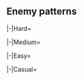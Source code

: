 ==Enemy patterns==
{{Section}}
{{Notice|The following enemy patterns and ship drops are autogenerated.<br>If in doubt, use tooltips to check sample sizes.}}
<tabber>
|-|Hard=
{{Event/Map|
{{Event/MapNode|1|Hard|x=286|y=108}}
{{Event/MapNode|AB|Hard|x=321|y=118}}
{{Event/MapNode|A|Hard|x=145|y=100}}
{{Event/MapNode|B|Hard|x=176|y=143}}
{{Event/MapNode|C|Hard|x=230|y=125}}
{{Event/MapNode|D|Hard|x=329|y=95}}
{{Event/MapNode|E|Hard|x=365|y=173}}
{{Event/MapNode|F|Hard|x=375|y=272}}
{{Event/MapNode|G|Hard|x=395|y=229}}
{{Event/MapNode|H|Hard|x=398|y=155}}
{{Event/MapNode|I|Hard|x=428|y=235}}
{{Event/MapNode|J|Hard|x=439|y=127}}
{{Event/MapNode|K|Hard|x=469|y=203}}
{{Event/MapNode|L|Hard|x=477|y=274}}
{{Event/MapNode|M|Hard|x=491|y=247}}
{{Event/MapNode|N|Hard|x=502|y=86}}
{{Event/MapNode|O|Hard|x=517|y=304}}
{{Event/MapNode|P|Hard|x=532|y=156}}
{{Event/MapNode|Q|Hard|x=547|y=258}}
{{Event/MapNode|R|Hard|x=552|y=130}}
{{Event/MapNode|S|Hard|x=563|y=204}}
{{Event/MapNode|T|Hard|x=571|y=169}}
{{Event/MapNode|U|Hard|x=578|y=302}}
{{Event/MapNode|V|Hard|x=581|y=97}}
{{Event/MapNode|W|Hard|x=613|y=182}}
{{Event/MapNode|X1|Hard|x=290|y=282}}
{{Event/MapNode|X2|Hard|x=312|y=252}}
{{Event/MapNode|X3|Hard|x=358|y=313}}
{{Event/MapNode|X|Hard|x=339|y=215}}
{{Event/MapNode|Y1|Hard|x=450|y=289}}
{{Event/MapNode|Y2|Hard|x=572|y=229}}
{{Event/MapNode|Y|Hard|x=604|y=266}}
{{Event/MapNode|Z1|Hard|x=117|y=160}}
{{Event/MapNode|Z2|Hard|x=117|y=256}}
{{Event/MapNode|Z3|Hard|x=121|y=189}}
{{Event/MapNode|Z4|Hard|x=125|y=218}}
{{Event/MapNode|Z5|Hard|x=144|y=196}}
{{Event/MapNode|Z6|Hard|x=159|y=170}}
{{Event/MapNode|Z7|Hard|x=181|y=169}}
{{Event/MapNode|Z8|Hard|x=227|y=170}}
{{Event/MapNode|Z|Hard|x=81|y=194}}
}}
<div class="scrollable map-nodes" id="map-nodes-hard">
{{Map/Nodes|diff=Hard|name=|ha=true
|AB
|Raid
|{{TooltipSimple|Diamond|0% (5/2463)}}
|Airfield Princess/VI
|Airfield Princess/VI
|Airfield Princess/V
|-
|AB
|Raid
|{{TooltipSimple|Diamond|49% (1219/2463)}}
|Airfield Princess/VI
|Airfield Princess/VI
|Airfield Princess/VI
|-
|AB
|Raid
|{{TooltipSimple|Diamond|50% (1239/2463)}}
|Airfield Princess/VII
|Airfield Princess/VI
|Airfield Princess/VI
}}
{{Map/Nodes|diff=Hard|A|Empty|kind=1}}
{{Map/Nodes|diff=Hard|name=深海任務部隊 ツルブ沖偵察群
|B
|Normal
|{{TooltipSimple|Line Ahead|55% (52797/96258)}}<br>{{TooltipSimple|Echelon|20% (19446/96258)}}<br>{{TooltipSimple|Vanguard|25% (24015/96258)}}
|Light Cruiser Ho-Class/Flagship
|Light Cruiser Tsu-Class/Elite
|Light Cruiser Tsu-Class/Elite
|Destroyer Ha-Class/Late Model
|Destroyer Ha-Class/Late Model
|Destroyer Ha-Class/Late Model
}}
{{Map/Nodes|diff=Hard|C|Empty|kind=0}}
{{Map/Nodes|diff=Hard|D|Empty|kind=0}}
{{Map/Nodes|diff=Hard|E|Select}}
{{Map/Nodes|diff=Hard|name=深海潜水部隊 南方前線哨戒C群
|F
|Normal
|{{TooltipSimple|Echelon|10% (1399/13685)}}<br>{{TooltipSimple|Line Abreast|10% (1318/13685)}}
|Submarine So-Class/Elite
|Submarine So-Class/Elite
|Submarine So-Class/Elite
|-
|F
|Normal
|{{TooltipSimple|Echelon|21% (2821/13685)}}<br>{{TooltipSimple|Line Abreast|20% (2698/13685)}}
|Submarine So-Class/Flagship
|Submarine So-Class/Elite
|Submarine So-Class/Elite
|-
|F
|Normal
|{{TooltipSimple|Echelon|20% (2768/13685)}}<br>{{TooltipSimple|Line Abreast|20% (2681/13685)}}
|Submarine So-Class/Flagship
|Submarine So-Class/Elite
|Submarine So-Class/Elite
|Submarine So-Class/Elite
}}
{{Map/Nodes|diff=Hard|G|Select}}
{{Map/Nodes|diff=Hard|name=深海潜水部隊 南方前線哨戒A群
|H
|Normal
|{{TooltipSimple|Echelon|9% (1953/21082)}}<br>{{TooltipSimple|Line Abreast|10% (2025/21082)}}
|Submarine So-Class/Elite
|Submarine So-Class/Elite
|Submarine So-Class/Elite
|-
|H
|Normal
|{{TooltipSimple|Echelon|20% (4296/21082)}}<br>{{TooltipSimple|Line Abreast|19% (4077/21082)}}
|Submarine So-Class/Flagship
|Submarine So-Class/Elite
|Submarine So-Class/Elite
|-
|H
|Normal
|{{TooltipSimple|Echelon|21% (4330/21082)}}<br>{{TooltipSimple|Line Abreast|21% (4401/21082)}}
|Submarine So-Class/Flagship
|Submarine So-Class/Elite
|Submarine So-Class/Elite
|Submarine So-Class/Elite
}}
{{Map/Nodes|diff=Hard|name=深海潜水部隊 南方前線哨戒B群
|I
|Normal
|{{TooltipSimple|Echelon|8% (3051/37970)}}<br>{{TooltipSimple|Line Abreast|8% (3151/37970)}}
|Submarine So-Class/Elite
|Submarine So-Class/Elite
|Submarine So-Class/Elite
|-
|I
|Normal
|{{TooltipSimple|Echelon|20% (7410/37970)}}<br>{{TooltipSimple|Line Abreast|20% (7691/37970)}}
|Submarine So-Class/Flagship
|Submarine So-Class/Elite
|Submarine So-Class/Elite
|-
|I
|Normal
|{{TooltipSimple|Echelon|22% (8317/37970)}}<br>{{TooltipSimple|Line Abreast|22% (8350/37970)}}
|Submarine So-Class/Flagship
|Submarine So-Class/Elite
|Submarine So-Class/Elite
|Submarine So-Class/Elite
}}
{{Map/Nodes|diff=Hard|name=深海任務部隊 偵察水雷戦隊
|J
|Normal
|{{TooltipSimple|Line Ahead|45% (5128/11293)}}<br>{{TooltipSimple|Double Line|25% (2832/11293)}}<br>{{TooltipSimple|Echelon|30% (3333/11293)}}
|Light Cruiser Ho-Class/Flagship
|Torpedo Cruiser Chi-Class/Flagship
|Torpedo Cruiser Chi-Class/Flagship
|Light Cruiser Tsu-Class/Elite
|Destroyer Ha-Class/Late Model
|Destroyer Ha-Class/Late Model
}}
{{Map/Nodes|diff=Hard|name=深海任務部隊 南方前進哨戒 II群
|K
|Normal
|{{TooltipSimple|Line Ahead|54% (9170/17027)}}<br>{{TooltipSimple|Double Line|21% (3560/17027)}}<br>{{TooltipSimple|Echelon|25% (4297/17027)}}
|Light Cruiser Ho-Class/Flagship
|Destroyer Ha-Class/Late Model
|Destroyer Ha-Class/Late Model
|Destroyer Ro-Class/Late Model
|Destroyer Ro-Class/Late Model
|Destroyer Ro-Class/Late Model
}}
{{Map/Nodes|diff=Hard|name=深海南方部隊 基地航空隊
|L
|Defense
|{{TooltipSimple|Diamond|23% (1265/5423)}}
|Airfield Princess/VI
|Airfield Princess/V
|-
|L
|Defense
|{{TooltipSimple|Diamond|24% (1299/5423)}}
|Airfield Princess/V
|Airfield Princess/V
|Airfield Princess/V
|-
|L
|Defense
|{{TooltipSimple|Diamond|22% (1186/5423)}}
|Airfield Princess/VI
|Airfield Princess/V
|Airfield Princess/V
|-
|L
|Defense
|{{TooltipSimple|Diamond|21% (1153/5423)}}
|Airfield Princess/VI
|Airfield Princess/VI
|Airfield Princess/V
|-
|L
|Defense
|{{TooltipSimple|Diamond|5% (261/5423)}}
|Airfield Princess/VI
|Airfield Princess/VI
|Airfield Princess/VI
|-
|L
|Defense
|{{TooltipSimple|Diamond|5% (259/5423)}}
|Airfield Princess/VII
|Airfield Princess/VI
|Airfield Princess/VI
}}
{{Map/Nodes|diff=Hard|name=深海任務部隊 南方前進哨戒 I群
|M
|Normal
|{{TooltipSimple|Line Ahead|55% (18349/33500)}}<br>{{TooltipSimple|Double Line|21% (6961/33500)}}<br>{{TooltipSimple|Echelon|24% (8190/33500)}}
|Torpedo Cruiser Chi-Class/Flagship
|Torpedo Cruiser Chi-Class/Flagship
|Light Cruiser Tsu-Class/Elite
|Destroyer Ha-Class/Late Model
|Destroyer Ha-Class/Late Model
|Destroyer I-Class
}}
{{Map/Nodes|diff=Hard|N|Empty|kind=1}}
{{Map/Nodes|diff=Hard|name=深海南方部隊 基地航空隊
|O
|Defense
|{{TooltipSimple|Diamond|25% (4114/16376)}}
|Airfield Princess/V
|Airfield Princess/V
|Airfield Princess/V
|-
|O
|Defense
|{{TooltipSimple|Diamond|33% (5465/16376)}}
|Airfield Princess/VI
|Airfield Princess/V
|Airfield Princess/V
|-
|O
|Defense
|{{TooltipSimple|Diamond|30% (4868/16376)}}
|Airfield Princess/VI
|Airfield Princess/VI
|Airfield Princess/V
|-
|O
|Defense
|{{TooltipSimple|Diamond|6% (1059/16376)}}
|Airfield Princess/VI
|Airfield Princess/VI
|Airfield Princess/VI
|-
|O
|Defense
|{{TooltipSimple|Diamond|5% (870/16376)}}
|Airfield Princess/VII
|Airfield Princess/VI
|Airfield Princess/VI
}}
{{Map/Nodes|diff=Hard|name=深海任務部隊 前衛護衛戦隊群
|P
|Normal
|{{TooltipSimple|Line Ahead|50% (4772/9554)}}<br>{{TooltipSimple|Double Line|25% (2416/9554)}}<br>{{TooltipSimple|Echelon|25% (2366/9554)}}
|Light Cruiser Ho-Class/Flagship
|Light Cruiser Tsu-Class/Elite
|Heavy Cruiser Ne-Class/Elite
|Heavy Cruiser Ne-Class/Elite
|Destroyer Ha-Class/Late Model
|Destroyer Ha-Class/Late Model
}}
{{Map/Nodes|diff=Hard|name=深海任務部隊 軽巡戦隊
|Q
|Normal
|{{TooltipSimple|Line Ahead|54% (16203/29748)}}<br>{{TooltipSimple|Echelon|21% (6197/29748)}}<br>{{TooltipSimple|Vanguard|25% (7348/29748)}}
|Light Cruiser He-Class/Flagship
|Light Cruiser Tsu-Class/Elite
|Light Cruiser Ho-Class/Flagship
|Destroyer Ha-Class/Late Model
|Destroyer Ha-Class/Late Model
|Destroyer Ha-Class/Late Model
}}
{{Map/Nodes|diff=Hard|name=深海任務部隊 艦載機群
|R
|Defense
|{{TooltipSimple|Diamond|31% (1142/3714)}}
|Light Carrier Nu-Class/Kai Flagship II
|Light Carrier Nu-Class/Kai Elite II
|Light Cruiser He-Class/Kai Flagship II
|Light Cruiser Tsu-Class/Flagship
|Destroyer Ha-Class/Late Model
|Destroyer Ha-Class/Late Model
|-
|R
|Defense
|{{TooltipSimple|Diamond|35% (1296/3714)}}
|Light Carrier Nu-Class/Kai Flagship II
|Light Carrier Nu-Class/Kai Flagship II
|Light Cruiser He-Class/Kai Flagship II
|Light Cruiser Tsu-Class/Flagship
|Destroyer Ha-Class/Late Model
|Destroyer Ha-Class/Late Model
|-
|R
|Defense
|{{TooltipSimple|Diamond|34% (1276/3714)}}
|Light Carrier Nu-Class/Kai Flagship II
|Light Carrier Nu-Class/Kai Flagship II
|Light Carrier Nu-Class/Elite III
|Light Cruiser Tsu-Class/Flagship
|Destroyer Ha-Class/Late Model Elite
|Destroyer Ha-Class/Late Model Elite
}}
{{Map/Nodes|diff=Hard|name=深海南方部隊 基地航空隊
|S
|Defense
|{{TooltipSimple|Diamond|23% (55/243)}}
|Airfield Princess/V
|Airfield Princess/V
|Airfield Princess/V
|-
|S
|Defense
|{{TooltipSimple|Diamond|42% (102/243)}}
|Airfield Princess/VI
|Airfield Princess/V
|Airfield Princess/V
|-
|S
|Defense
|{{TooltipSimple|Diamond|35% (84/243)}}
|Airfield Princess/VI
|Airfield Princess/VI
|Airfield Princess/V
|-
|S
|Defense
|{{TooltipSimple|Diamond|1% (2/243)}}
|Airfield Princess/VI
|Airfield Princess/VI
|Airfield Princess/VI
}}
{{Map/Nodes|diff=Hard|name=深海任務部隊 艦載機群
|T
|Defense
|{{TooltipSimple|Diamond|29% (1174/4021)}}
|Light Carrier Nu-Class/Kai Flagship II
|Light Carrier Nu-Class/Kai Elite II
|Light Cruiser He-Class/Kai Flagship II
|Light Cruiser Tsu-Class/Flagship
|Destroyer Ha-Class/Late Model
|Destroyer Ha-Class/Late Model
|-
|T
|Defense
|{{TooltipSimple|Diamond|36% (1454/4021)}}
|Light Carrier Nu-Class/Kai Flagship II
|Light Carrier Nu-Class/Kai Flagship II
|Light Cruiser He-Class/Kai Flagship II
|Light Cruiser Tsu-Class/Flagship
|Destroyer Ha-Class/Late Model
|Destroyer Ha-Class/Late Model
|-
|T
|Defense
|{{TooltipSimple|Diamond|35% (1393/4021)}}
|Light Carrier Nu-Class/Kai Flagship II
|Light Carrier Nu-Class/Kai Flagship II
|Light Carrier Nu-Class/Elite III
|Light Cruiser Tsu-Class/Flagship
|Destroyer Ha-Class/Late Model Elite
|Destroyer Ha-Class/Late Model Elite
}}
{{Map/Nodes|diff=Hard|U|Empty|kind=1}}
{{Map/Nodes|diff=Hard|name=深海任務部隊 護衛空母集団 I群
|V
|Normal
|{{TooltipSimple|Diamond|25% (876/3502)}}
|Light Carrier Nu-Class/Kai Flagship II
|Light Carrier Nu-Class/Kai Elite II
|Light Cruiser He-Class/Kai Flagship II
|Light Cruiser Tsu-Class/Flagship
|Destroyer Ha-Class/Late Model
|Destroyer Ha-Class/Late Model
|-
|V
|Normal
|{{TooltipSimple|Diamond|31% (1083/3502)}}
|Light Carrier Nu-Class/Kai Flagship II
|Light Carrier Nu-Class/Kai Flagship II
|Light Cruiser He-Class/Kai Flagship II
|Light Cruiser Tsu-Class/Flagship
|Destroyer Ha-Class/Late Model
|Destroyer Ha-Class/Late Model
|-
|V
|Normal
|{{TooltipSimple|Diamond|44% (1543/3502)}}
|Light Carrier Nu-Class/Kai Flagship II
|Light Carrier Nu-Class/Kai Flagship II
|Light Cruiser He-Class/Kai Flagship II
|Light Cruiser Tsu-Class/Flagship
|Destroyer Ha-Class/Late Model Elite
|Destroyer Ha-Class/Late Model Elite
}}
{{Map/Nodes|diff=Hard|name=深海任務部隊 護衛空母集団 II群
|W
|Normal
|{{TooltipSimple|Diamond|24% (780/3297)}}
|Light Carrier Nu-Class/Kai Flagship II
|Light Carrier Nu-Class/Kai Elite II
|Light Cruiser He-Class/Kai Flagship II
|Destroyer Ha-Class/Late Model
|Destroyer Ha-Class/Late Model
|Transport Ship Wa-Class/Flagship
|-
|W
|Normal
|{{TooltipSimple|Diamond|31% (1018/3297)}}
|Light Carrier Nu-Class/Kai Flagship II
|Light Carrier Nu-Class/Kai Flagship II
|Light Cruiser He-Class/Kai Flagship II
|Destroyer Ha-Class/Late Model
|Destroyer Ha-Class/Late Model
|Transport Ship Wa-Class/Flagship
|-
|W
|Normal
|{{TooltipSimple|Diamond|45% (1499/3297)}}
|Light Carrier Nu-Class/Kai Flagship II
|Light Carrier Nu-Class/Kai Flagship II
|Light Cruiser He-Class/Kai Flagship II
|Destroyer Ha-Class/Late Model Elite
|Destroyer Ha-Class/Late Model Elite
|Transport Ship Wa-Class/Flagship
}}
{{Map/Nodes|diff=Hard|X|Empty|kind=0}}
{{Map/Nodes|diff=Hard|name=深海潜水部隊 南方哨戒群前衛
|X1
|Normal
|{{TooltipSimple|Echelon|15% (1188/7960)}}<br>{{TooltipSimple|Line Abreast|15% (1175/7960)}}
|Submarine So-Class/Flagship
|Submarine So-Class/Elite
|Submarine Yo-Class/Elite
|Submarine Yo-Class/Elite
|-
|X1
|Normal
|{{TooltipSimple|Echelon|20% (1582/7960)}}<br>{{TooltipSimple|Line Abreast|20% (1590/7960)}}
|Submarine So-Class/Flagship
|Submarine So-Class/Elite
|Submarine So-Class/Elite
|Submarine Yo-Class/Elite
|-
|X1
|Normal
|{{TooltipSimple|Echelon|15% (1215/7960)}}<br>{{TooltipSimple|Line Abreast|15% (1210/7960)}}
|Submarine So-Class/Flagship
|Submarine So-Class/Elite
|Submarine So-Class/Elite
|Submarine Yo-Class/Elite
|Submarine Yo-Class/Elite
}}
{{Map/Nodes|diff=Hard|name=深海潜水部隊 南方哨戒群前衛
|X2
|Normal
|{{TooltipSimple|Echelon|35% (2596/7435)}}<br>{{TooltipSimple|Line Abreast|41% (3022/7435)}}
|New Submarine Princess Vacation Mode/Flagship IV
|Submarine So-Class/Flagship
|Submarine Yo-Class/Elite
|Submarine Yo-Class/Elite
|-
|X2
|Normal
|{{TooltipSimple|Echelon|24% (1817/7435)}}
|New Submarine Princess Vacation Mode/Flagship IV
|Submarine So-Class/Flagship
|Submarine Yo-Class/Elite
|Submarine Yo-Class/Elite
|Submarine Yo-Class/Elite
}}
{{Map/Nodes|diff=Hard|X3|Empty|kind=1}}
{{Map/Nodes|diff=Hard|name=深海コロンバンガラ島沖展開部隊
|Y
|Boss
|{{TooltipSimple|Line Ahead|35% (7832/22124)}}
|Light Cruiser Princess/B IV
|Light Cruiser He-Class/Flagship
|Light Cruiser Tsu-Class/Elite
|Destroyer Ha-Class/Late Model
|Destroyer Ha-Class/Late Model
|Destroyer Ha-Class/Late Model
|-
|Y
|Boss
|{{TooltipSimple|Line Ahead|45% (9994/22124)}}
|Light Cruiser Princess/B IV
|Light Cruiser He-Class/Flagship
|Light Cruiser Tsu-Class/Elite
|Destroyer Na-Class/Late Model II Elite
|Destroyer Ha-Class/Late Model
|Destroyer Ha-Class/Late Model
|-
|Y
|Boss/Final
|{{TooltipSimple|Line Ahead|19% (4298/22124)}}
|Light Cruiser Princess/B IV
|Light Cruiser He-Class/Flagship
|Light Cruiser Tsu-Class/Elite
|Light Cruiser Tsu-Class/Elite
|Destroyer Na-Class/Late Model II Elite
|Destroyer Na-Class/Late Model II Elite
}}
{{Map/Nodes|diff=Hard|name=深海任務部隊 南方前進哨戒 III群
|Y1
|Normal
|{{TooltipSimple|Line Ahead|62% (8/13)}}<br>{{TooltipSimple|Double Line|15% (2/13)}}<br>{{TooltipSimple|Echelon|23% (3/13)}}
|Light Cruiser He-Class/Flagship
|Light Cruiser Ho-Class/Flagship
|Destroyer Ha-Class/Late Model
|Destroyer Ha-Class/Late Model
|Destroyer Ha-Class/Late Model
|Destroyer Ro-Class/Late Model
}}
{{Map/Nodes|diff=Hard|Y2|Repair}}
{{Map/Nodes|diff=Hard|name=深海任務部隊 ツルブ急襲部隊
|Z
|Boss
|{{TooltipSimple|Diamond|25% (19421/78393)}}
|Heavy Cruiser Ne-Class/Kai B Summer Mode
|Light Cruiser Tsu-Class/Elite
|Destroyer Ha-Class/Late Model
|Destroyer Ha-Class/Late Model
|Destroyer I-Class
|-
|Z
|Boss
|{{TooltipSimple|Line Ahead|46% (35878/78393)}}
|Heavy Cruiser Ne-Class/Kai B Summer Mode
|Light Cruiser Tsu-Class/Elite
|Destroyer Ha-Class/Late Model Elite
|Destroyer Ha-Class/Late Model
|Destroyer Ha-Class/Late Model
|-
|Z
|Boss/Final
|{{TooltipSimple|Line Ahead|29% (23094/78393)}}
|Heavy Cruiser Ne-Class/Kai B Summer Mode
|Light Cruiser Tsu-Class/Elite
|Destroyer Na-Class/Late Model II Elite
|Destroyer Ha-Class/Late Model Elite
|Destroyer Ha-Class/Late Model Elite
}}
{{Map/Nodes|diff=Hard|name=深海任務部隊 ツルブ沖哨戒 I群
|Z1
|Normal
|{{TooltipSimple|Line Ahead|55% (5444/9926)}}<br>{{TooltipSimple|Double Line|21% (2036/9926)}}<br>{{TooltipSimple|Vanguard|25% (2446/9926)}}
|Light Cruiser Ho-Class/Flagship
|Heavy Cruiser Ri-Class/Flagship
|Heavy Cruiser Ri-Class/Flagship
|Light Cruiser Tsu-Class
|Destroyer Ha-Class/Late Model
|Destroyer Ha-Class/Late Model
}}
{{Map/Nodes|diff=Hard|Z2|Empty|kind=1}}
{{Map/Nodes|diff=Hard|name=深海南方部隊 基地航空隊
|Z3
|Defense
|{{TooltipSimple|Diamond|27% (2195/8156)}}
|Airfield Princess/V
|Airfield Princess/V
|Airfield Princess/V
|-
|Z3
|Defense
|{{TooltipSimple|Diamond|38% (3106/8156)}}
|Airfield Princess/VI
|Airfield Princess/V
|Airfield Princess/V
|-
|Z3
|Defense
|{{TooltipSimple|Diamond|30% (2454/8156)}}
|Airfield Princess/VI
|Airfield Princess/VI
|Airfield Princess/V
|-
|Z3
|Defense
|{{TooltipSimple|Diamond|3% (225/8156)}}
|Airfield Princess/VI
|Airfield Princess/VI
|Airfield Princess/VI
|-
|Z3
|Defense
|{{TooltipSimple|Diamond|2% (176/8156)}}
|Airfield Princess/VII
|Airfield Princess/VI
|Airfield Princess/VI
}}
{{Map/Nodes|diff=Hard|Z4|Landing}}
{{Map/Nodes|diff=Hard|name=深海南方部隊 基地航空隊
|Z5
|Defense
|{{TooltipSimple|Diamond|28% (22533/79700)}}
|Airfield Princess/VI
|Airfield Princess/V
|-
|Z5
|Defense
|{{TooltipSimple|Diamond|29% (22830/79700)}}
|Airfield Princess/V
|Airfield Princess/V
|Airfield Princess/V
|-
|Z5
|Defense
|{{TooltipSimple|Diamond|20% (16154/79700)}}
|Airfield Princess/VI
|Airfield Princess/V
|Airfield Princess/V
|-
|Z5
|Defense
|{{TooltipSimple|Diamond|20% (16230/79700)}}
|Airfield Princess/VI
|Airfield Princess/VI
|Airfield Princess/V
|-
|Z5
|Defense
|{{TooltipSimple|Diamond|1% (996/79700)}}
|Airfield Princess/VI
|Airfield Princess/VI
|Airfield Princess/VI
|-
|Z5
|Defense
|{{TooltipSimple|Diamond|1% (957/79700)}}
|Airfield Princess/VII
|Airfield Princess/VI
|Airfield Princess/VI
}}
{{Map/Nodes|diff=Hard|name=深海任務部隊 ツルブ沖哨戒 II群
|Z6
|Normal
|{{TooltipSimple|Line Ahead|55% (36831/66906)}}<br>{{TooltipSimple|Double Line|20% (13438/66906)}}<br>{{TooltipSimple|Echelon|25% (16637/66906)}}
|Light Cruiser Ho-Class/Flagship
|Light Cruiser Tsu-Class/Elite
|Destroyer Ha-Class/Late Model
|Destroyer Ha-Class/Late Model
}}
{{Map/Nodes|diff=Hard|name=深海任務部隊 ツルブ沖哨戒 III群
|Z7
|Normal
|{{TooltipSimple|Line Ahead|55% (12433/22631)}}<br>{{TooltipSimple|Double Line|20% (4549/22631)}}<br>{{TooltipSimple|Echelon|25% (5649/22631)}}
|Light Cruiser Ho-Class/Flagship
|Light Cruiser Tsu-Class/Elite
|Destroyer Ha-Class/Late Model
|Destroyer Ha-Class/Late Model
}}
{{Map/Nodes|diff=Hard|name=深海南方部隊 基地航空隊
|Z8
|Defense
|{{TooltipSimple|Diamond|40% (8009/20221)}}
|Airfield Princess/VI
|Airfield Princess/V
|-
|Z8
|Defense
|{{TooltipSimple|Diamond|30% (6037/20221)}}
|Airfield Princess/V
|Airfield Princess/V
|Airfield Princess/V
|-
|Z8
|Defense
|{{TooltipSimple|Diamond|15% (3089/20221)}}
|Airfield Princess/VI
|Airfield Princess/V
|Airfield Princess/V
|-
|Z8
|Defense
|{{TooltipSimple|Diamond|15% (3001/20221)}}
|Airfield Princess/VI
|Airfield Princess/VI
|Airfield Princess/V
|-
|Z8
|Defense
|{{TooltipSimple|Diamond|0% (51/20221)}}
|Airfield Princess/VI
|Airfield Princess/VI
|Airfield Princess/VI
|-
|Z8
|Defense
|{{TooltipSimple|Diamond|0% (34/20221)}}
|Airfield Princess/VII
|Airfield Princess/VI
|Airfield Princess/VI
}}
</div> <!-- overflow -->
|-|Medium=
{{Event/Map|
{{Event/MapNode|1|Medium|x=286|y=108}}
{{Event/MapNode|AB|Medium|x=321|y=118}}
{{Event/MapNode|A|Medium|x=145|y=100}}
{{Event/MapNode|B|Medium|x=176|y=143}}
{{Event/MapNode|C|Medium|x=230|y=125}}
{{Event/MapNode|D|Medium|x=329|y=95}}
{{Event/MapNode|E|Medium|x=365|y=173}}
{{Event/MapNode|F|Medium|x=375|y=272}}
{{Event/MapNode|G|Medium|x=395|y=229}}
{{Event/MapNode|H|Medium|x=398|y=155}}
{{Event/MapNode|I|Medium|x=428|y=235}}
{{Event/MapNode|J|Medium|x=439|y=127}}
{{Event/MapNode|K|Medium|x=469|y=203}}
{{Event/MapNode|L|Medium|x=477|y=274}}
{{Event/MapNode|M|Medium|x=491|y=247}}
{{Event/MapNode|N|Medium|x=502|y=86}}
{{Event/MapNode|O|Medium|x=517|y=304}}
{{Event/MapNode|P|Medium|x=532|y=156}}
{{Event/MapNode|Q|Medium|x=547|y=258}}
{{Event/MapNode|R|Medium|x=552|y=130}}
{{Event/MapNode|S|Medium|x=563|y=204}}
{{Event/MapNode|T|Medium|x=571|y=169}}
{{Event/MapNode|U|Medium|x=578|y=302}}
{{Event/MapNode|V|Medium|x=581|y=97}}
{{Event/MapNode|W|Medium|x=613|y=182}}
{{Event/MapNode|X1|Medium|x=290|y=282}}
{{Event/MapNode|X2|Medium|x=312|y=252}}
{{Event/MapNode|X3|Medium|x=358|y=313}}
{{Event/MapNode|X|Medium|x=339|y=215}}
{{Event/MapNode|Y1|Medium|x=450|y=289}}
{{Event/MapNode|Y2|Medium|x=572|y=229}}
{{Event/MapNode|Y|Medium|x=604|y=266}}
{{Event/MapNode|Z1|Medium|x=117|y=160}}
{{Event/MapNode|Z2|Medium|x=117|y=256}}
{{Event/MapNode|Z3|Medium|x=121|y=189}}
{{Event/MapNode|Z4|Medium|x=125|y=218}}
{{Event/MapNode|Z5|Medium|x=144|y=196}}
{{Event/MapNode|Z6|Medium|x=159|y=170}}
{{Event/MapNode|Z7|Medium|x=181|y=169}}
{{Event/MapNode|Z8|Medium|x=227|y=170}}
{{Event/MapNode|Z|Medium|x=81|y=194}}
}}
<div class="scrollable map-nodes" id="map-nodes-medium">
{{Map/Nodes|diff=Medium|name=|ha=true
|AB
|Raid
|{{TooltipSimple|Diamond|29% (293/1025)}}
|Airfield Princess/VI
|Airfield Princess/V
|-
|AB
|Raid
|{{TooltipSimple|Diamond|37% (382/1025)}}
|Airfield Princess/V
|Airfield Princess/V
|Airfield Princess/V
|-
|AB
|Raid
|{{TooltipSimple|Diamond|34% (350/1025)}}
|Airfield Princess/VI
|Airfield Princess/V
|Airfield Princess/V
}}
{{Map/Nodes|diff=Medium|A|Empty|kind=1}}
{{Map/Nodes|diff=Medium|name=深海任務部隊 ツルブ沖偵察群
|B
|Normal
|{{TooltipSimple|Line Ahead|50% (29841/59543)}}<br>{{TooltipSimple|Echelon|25% (14836/59543)}}<br>{{TooltipSimple|Vanguard|25% (14866/59543)}}
|Light Cruiser Ho-Class/Flagship
|Light Cruiser Tsu-Class
|Light Cruiser Tsu-Class
|Destroyer Ha-Class/Late Model
|Destroyer Ha-Class/Late Model
|Destroyer I-Class
}}
{{Map/Nodes|diff=Medium|C|Empty|kind=0}}
{{Map/Nodes|diff=Medium|D|Empty|kind=0}}
{{Map/Nodes|diff=Medium|E|Select}}
{{Map/Nodes|diff=Medium|name=深海潜水部隊 南方前線哨戒C群
|F
|Normal
|{{TooltipSimple|Echelon|10% (706/7187)}}<br>{{TooltipSimple|Line Abreast|10% (724/7187)}}
|Submarine So-Class/Elite
|Submarine So-Class
|Submarine Ka-Class
|-
|F
|Normal
|{{TooltipSimple|Echelon|15% (1113/7187)}}<br>{{TooltipSimple|Line Abreast|14% (983/7187)}}
|Submarine So-Class/Elite
|Submarine So-Class/Elite
|Submarine Ka-Class
|-
|F
|Normal
|{{TooltipSimple|Echelon|15% (1087/7187)}}<br>{{TooltipSimple|Line Abreast|16% (1119/7187)}}
|Submarine So-Class/Elite
|Submarine So-Class/Elite
|Submarine So-Class/Elite
|-
|F
|Normal
|{{TooltipSimple|Echelon|10% (738/7187)}}<br>{{TooltipSimple|Line Abreast|10% (717/7187)}}
|Submarine So-Class/Flagship
|Submarine So-Class/Elite
|Submarine So-Class/Elite
}}
{{Map/Nodes|diff=Medium|G|Select}}
{{Map/Nodes|diff=Medium|name=深海潜水部隊 南方前線哨戒A群
|H
|Normal
|{{TooltipSimple|Echelon|10% (1317/13511)}}<br>{{TooltipSimple|Line Abreast|10% (1297/13511)}}
|Submarine So-Class/Elite
|Submarine So-Class
|Submarine Ka-Class
|-
|H
|Normal
|{{TooltipSimple|Echelon|15% (2012/13511)}}<br>{{TooltipSimple|Line Abreast|16% (2096/13511)}}
|Submarine So-Class/Elite
|Submarine So-Class/Elite
|Submarine Ka-Class
|-
|H
|Normal
|{{TooltipSimple|Echelon|15% (1971/13511)}}<br>{{TooltipSimple|Line Abreast|15% (2073/13511)}}
|Submarine So-Class/Elite
|Submarine So-Class/Elite
|Submarine So-Class/Elite
|-
|H
|Normal
|{{TooltipSimple|Echelon|10% (1337/13511)}}<br>{{TooltipSimple|Line Abreast|10% (1408/13511)}}
|Submarine So-Class/Flagship
|Submarine So-Class/Elite
|Submarine So-Class/Elite
}}
{{Map/Nodes|diff=Medium|name=深海潜水部隊 南方前線哨戒B群
|I
|Normal
|{{TooltipSimple|Echelon|10% (2644/25882)}}<br>{{TooltipSimple|Line Abreast|10% (2554/25882)}}
|Submarine So-Class/Elite
|Submarine So-Class
|Submarine Ka-Class
|-
|I
|Normal
|{{TooltipSimple|Echelon|15% (3967/25882)}}<br>{{TooltipSimple|Line Abreast|15% (3924/25882)}}
|Submarine So-Class/Elite
|Submarine So-Class/Elite
|Submarine Ka-Class
|-
|I
|Normal
|{{TooltipSimple|Echelon|15% (3848/25882)}}<br>{{TooltipSimple|Line Abreast|15% (3826/25882)}}
|Submarine So-Class/Elite
|Submarine So-Class/Elite
|Submarine So-Class/Elite
|-
|I
|Normal
|{{TooltipSimple|Echelon|10% (2517/25882)}}<br>{{TooltipSimple|Line Abreast|10% (2602/25882)}}
|Submarine So-Class/Flagship
|Submarine So-Class/Elite
|Submarine So-Class/Elite
}}
{{Map/Nodes|diff=Medium|name=深海任務部隊 偵察水雷戦隊
|J
|Normal
|{{TooltipSimple|Line Ahead|45% (3539/7804)}}<br>{{TooltipSimple|Double Line|25% (1954/7804)}}<br>{{TooltipSimple|Echelon|30% (2311/7804)}}
|Light Cruiser Ho-Class/Flagship
|Torpedo Cruiser Chi-Class/Elite
|Torpedo Cruiser Chi-Class/Elite
|Light Cruiser Tsu-Class
|Destroyer Ha-Class/Late Model
|Destroyer Ha-Class/Late Model
}}
{{Map/Nodes|diff=Medium|name=深海任務部隊 南方前進哨戒 II群
|K
|Normal
|{{TooltipSimple|Line Ahead|53% (4781/8967)}}<br>{{TooltipSimple|Double Line|22% (1958/8967)}}<br>{{TooltipSimple|Echelon|25% (2228/8967)}}
|Light Cruiser Ho-Class/Flagship
|Destroyer Ha-Class/Late Model
|Destroyer Ro-Class/Late Model
|Destroyer Ro-Class/Late Model
|Destroyer I-Class
|Destroyer I-Class
}}
{{Map/Nodes|diff=Medium|name=深海南方部隊 基地航空隊
|L
|Defense
|{{TooltipSimple|Diamond|36% (1924/5411)}}
|Airfield Princess/V
|Airfield Princess/V
|-
|L
|Defense
|{{TooltipSimple|Diamond|29% (1586/5411)}}
|Airfield Princess/VI
|Airfield Princess/V
|-
|L
|Defense
|{{TooltipSimple|Diamond|25% (1379/5411)}}
|Airfield Princess/V
|Airfield Princess/V
|Airfield Princess/V
|-
|L
|Defense
|{{TooltipSimple|Diamond|10% (522/5411)}}
|Airfield Princess/VI
|Airfield Princess/V
|Airfield Princess/V
}}
{{Map/Nodes|diff=Medium|name=深海任務部隊 南方前進哨戒 I群
|M
|Normal
|{{TooltipSimple|Line Ahead|53% (12353/23429)}}<br>{{TooltipSimple|Double Line|21% (4933/23429)}}<br>{{TooltipSimple|Echelon|26% (6143/23429)}}
|Torpedo Cruiser Chi-Class/Elite
|Torpedo Cruiser Chi-Class/Elite
|Light Cruiser Tsu-Class
|Destroyer Ha-Class/Late Model
|Destroyer Ha-Class/Late Model
|Destroyer I-Class
}}
{{Map/Nodes|diff=Medium|N|Empty|kind=1}}
{{Map/Nodes|diff=Medium|name=深海南方部隊 基地航空隊
|O
|Defense
|{{TooltipSimple|Diamond|20% (1731/8649)}}
|Airfield Princess/V
|Airfield Princess/V
|-
|O
|Defense
|{{TooltipSimple|Diamond|30% (2594/8649)}}
|Airfield Princess/VI
|Airfield Princess/V
|-
|O
|Defense
|{{TooltipSimple|Diamond|30% (2561/8649)}}
|Airfield Princess/V
|Airfield Princess/V
|Airfield Princess/V
|-
|O
|Defense
|{{TooltipSimple|Diamond|20% (1763/8649)}}
|Airfield Princess/VI
|Airfield Princess/V
|Airfield Princess/V
}}
{{Map/Nodes|diff=Medium|name=深海任務部隊 前衛護衛戦隊群
|P
|Normal
|{{TooltipSimple|Line Ahead|50% (3480/6989)}}<br>{{TooltipSimple|Double Line|25% (1770/6989)}}<br>{{TooltipSimple|Echelon|25% (1739/6989)}}
|Light Cruiser Ho-Class/Flagship
|Light Cruiser Tsu-Class
|Heavy Cruiser Ne-Class
|Heavy Cruiser Ne-Class
|Destroyer Ha-Class/Late Model
|Destroyer Ha-Class/Late Model
}}
{{Map/Nodes|diff=Medium|name=深海任務部隊 軽巡戦隊
|Q
|Normal
|{{TooltipSimple|Line Ahead|53% (11549/21603)}}<br>{{TooltipSimple|Echelon|21% (4518/21603)}}<br>{{TooltipSimple|Vanguard|26% (5536/21603)}}
|Light Cruiser He-Class/Flagship
|Light Cruiser Tsu-Class
|Light Cruiser Ho-Class/Elite
|Destroyer Ro-Class/Late Model
|Destroyer Ro-Class/Late Model
|Destroyer I-Class
}}
{{Map/Nodes|diff=Medium|name=深海任務部隊 艦載機群
|R
|Defense
|{{TooltipSimple|Diamond|35% (927/2646)}}
|Light Carrier Nu-Class/Kai Elite II
|Light Cruiser He-Class/Flagship
|Light Cruiser Tsu-Class/Elite
|Destroyer Ha-Class/Late Model
|Destroyer Ha-Class/Late Model
|Destroyer I-Class
|-
|R
|Defense
|{{TooltipSimple|Diamond|30% (793/2646)}}
|Light Carrier Nu-Class/Kai Elite II
|Light Carrier Nu-Class/Kai Elite II
|Light Cruiser He-Class/Flagship
|Light Cruiser Tsu-Class/Elite
|Destroyer Ha-Class/Late Model
|Destroyer Ha-Class/Late Model
|-
|R
|Defense
|{{TooltipSimple|Diamond|35% (926/2646)}}
|Light Carrier Nu-Class/Kai Elite II
|Light Carrier Nu-Class/Elite III
|Light Cruiser He-Class/Flagship
|Light Cruiser Tsu-Class/Elite
|Destroyer Ha-Class/Late Model
|Destroyer Ha-Class/Late Model
}}
{{Map/Nodes|diff=Medium|name=深海南方部隊 基地航空隊
|S
|Defense
|{{TooltipSimple|Diamond|19% (43/230)}}
|Airfield Princess/V
|Airfield Princess/V
|-
|S
|Defense
|{{TooltipSimple|Diamond|38% (87/230)}}
|Airfield Princess/VI
|Airfield Princess/V
|-
|S
|Defense
|{{TooltipSimple|Diamond|25% (57/230)}}
|Airfield Princess/V
|Airfield Princess/V
|Airfield Princess/V
|-
|S
|Defense
|{{TooltipSimple|Diamond|19% (43/230)}}
|Airfield Princess/VI
|Airfield Princess/V
|Airfield Princess/V
}}
{{Map/Nodes|diff=Medium|name=深海任務部隊 艦載機群
|T
|Defense
|{{TooltipSimple|Diamond|36% (1116/3117)}}
|Light Carrier Nu-Class/Kai Elite II
|Light Cruiser He-Class/Flagship
|Light Cruiser Tsu-Class/Elite
|Destroyer Ha-Class/Late Model
|Destroyer Ha-Class/Late Model
|Destroyer I-Class
|-
|T
|Defense
|{{TooltipSimple|Diamond|29% (913/3117)}}
|Light Carrier Nu-Class/Kai Elite II
|Light Carrier Nu-Class/Kai Elite II
|Light Cruiser He-Class/Flagship
|Light Cruiser Tsu-Class/Elite
|Destroyer Ha-Class/Late Model
|Destroyer Ha-Class/Late Model
|-
|T
|Defense
|{{TooltipSimple|Diamond|35% (1088/3117)}}
|Light Carrier Nu-Class/Kai Elite II
|Light Carrier Nu-Class/Elite III
|Light Cruiser He-Class/Flagship
|Light Cruiser Tsu-Class/Elite
|Destroyer Ha-Class/Late Model
|Destroyer Ha-Class/Late Model
}}
{{Map/Nodes|diff=Medium|U|Empty|kind=1}}
{{Map/Nodes|diff=Medium|name=深海任務部隊 護衛空母集団 I群
|V
|Normal
|{{TooltipSimple|Diamond|24% (611/2557)}}
|Light Carrier Nu-Class/Kai Elite II
|Light Cruiser He-Class/Flagship
|Light Cruiser Tsu-Class/Elite
|Destroyer Ha-Class/Late Model
|Destroyer Ha-Class/Late Model
|Destroyer I-Class
|-
|V
|Normal
|{{TooltipSimple|Diamond|46% (1172/2557)}}
|Light Carrier Nu-Class/Kai Elite II
|Light Carrier Nu-Class/Kai Elite II
|Light Cruiser He-Class/Flagship
|Light Cruiser Tsu-Class/Elite
|Destroyer Ha-Class/Late Model
|Destroyer Ha-Class/Late Model
|-
|V
|Normal
|{{TooltipSimple|Diamond|30% (774/2557)}}
|Light Carrier Nu-Class/Kai Elite II
|Light Carrier Nu-Class/Elite III
|Light Cruiser He-Class/Flagship
|Light Cruiser Tsu-Class/Elite
|Destroyer Ha-Class/Late Model
|Destroyer Ha-Class/Late Model
}}
{{Map/Nodes|diff=Medium|name=深海任務部隊 護衛空母集団 II群
|W
|Normal
|{{TooltipSimple|Diamond|24% (607/2480)}}
|Light Carrier Nu-Class/Kai Elite II
|Light Cruiser He-Class/Flagship
|Destroyer Ha-Class/Late Model
|Destroyer Ha-Class/Late Model
|Destroyer Ha-Class/Late Model
|Transport Ship Wa-Class/Elite
|-
|W
|Normal
|{{TooltipSimple|Diamond|44% (1091/2480)}}
|Light Carrier Nu-Class/Kai Elite II
|Light Carrier Nu-Class/Kai Elite II
|Light Cruiser He-Class/Flagship
|Destroyer Ha-Class/Late Model
|Destroyer Ha-Class/Late Model
|Transport Ship Wa-Class/Elite
|-
|W
|Normal
|{{TooltipSimple|Diamond|32% (782/2480)}}
|Light Carrier Nu-Class/Kai Elite II
|Light Carrier Nu-Class/Elite III
|Light Cruiser He-Class/Flagship
|Destroyer Ha-Class/Late Model
|Destroyer Ha-Class/Late Model
|Transport Ship Wa-Class/Elite
}}
{{Map/Nodes|diff=Medium|X|Empty|kind=0}}
{{Map/Nodes|diff=Medium|name=深海潜水部隊 南方哨戒群前衛
|X1
|Normal
|{{TooltipSimple|Echelon|14% (487/3360)}}<br>{{TooltipSimple|Line Abreast|16% (536/3360)}}
|Submarine So-Class/Elite
|Submarine Yo-Class/Elite
|Submarine Ka-Class
|Submarine Ka-Class
|-
|X1
|Normal
|{{TooltipSimple|Echelon|14% (464/3360)}}<br>{{TooltipSimple|Line Abreast|14% (470/3360)}}
|Submarine So-Class/Elite
|Submarine Yo-Class/Elite
|Submarine Yo-Class/Elite
|Submarine Ka-Class
|-
|X1
|Normal
|{{TooltipSimple|Echelon|11% (362/3360)}}<br>{{TooltipSimple|Line Abreast|9% (318/3360)}}
|Submarine So-Class/Flagship
|Submarine So-Class/Elite
|Submarine Yo-Class/Elite
|Submarine Yo-Class/Elite
|-
|X1
|Normal
|{{TooltipSimple|Echelon|11% (375/3360)}}<br>{{TooltipSimple|Line Abreast|10% (348/3360)}}
|Submarine So-Class/Flagship
|Submarine So-Class/Elite
|Submarine So-Class/Elite
|Submarine Yo-Class/Elite
}}
{{Map/Nodes|diff=Medium|name=深海潜水部隊 南方哨戒群前衛
|X2
|Normal
|{{TooltipSimple|Echelon|35% (1129/3211)}}<br>{{TooltipSimple|Line Abreast|40% (1299/3211)}}
|New Submarine Princess Vacation Mode/Flagship III
|Submarine So-Class/Elite
|Submarine Yo-Class/Elite
|Submarine Ka-Class
|-
|X2
|Normal
|{{TooltipSimple|Echelon|24% (783/3211)}}
|New Submarine Princess Vacation Mode/Flagship III
|Submarine So-Class/Elite
|Submarine Yo-Class/Elite
|Submarine Yo-Class/Elite
|Submarine Ka-Class
}}
{{Map/Nodes|diff=Medium|X3|Empty|kind=1}}
{{Map/Nodes|diff=Medium|name=深海コロンバンガラ島沖展開部隊
|Y
|Boss
|{{TooltipSimple|Line Ahead|39% (6584/16786)}}
|Light Cruiser Princess/B III
|Light Cruiser He-Class/Flagship
|Light Cruiser Tsu-Class
|Destroyer Ro-Class/Late Model
|Destroyer Ro-Class/Late Model
|Destroyer I-Class
|-
|Y
|Boss
|{{TooltipSimple|Line Ahead|45% (7483/16786)}}
|Light Cruiser Princess/B III
|Light Cruiser He-Class/Flagship
|Light Cruiser Tsu-Class
|Destroyer Ha-Class/Late Model
|Destroyer Ha-Class/Late Model
|Destroyer I-Class
|-
|Y
|Boss/Final
|{{TooltipSimple|Line Ahead|16% (2717/16786)}}
|Light Cruiser Princess/B III
|Light Cruiser He-Class/Flagship
|Light Cruiser Tsu-Class
|Destroyer Na-Class/Late Model II Elite
|Destroyer Ha-Class/Late Model
|Destroyer Ha-Class/Late Model
}}
{{Map/Nodes|diff=Medium|Y1|Normal}}
{{Map/Nodes|diff=Medium|Y2|Repair}}
{{Map/Nodes|diff=Medium|name=深海任務部隊 ツルブ急襲部隊
|Z
|Boss
|{{TooltipSimple|Diamond|29% (14159/49436)}}
|Heavy Cruiser Ne-Class/Kai Summer Mode III
|Light Cruiser Tsu-Class
|Destroyer Ha-Class/Late Model
|Destroyer I-Class
|Destroyer I-Class
|-
|Z
|Boss
|{{TooltipSimple|Line Ahead|45% (22414/49436)}}
|Heavy Cruiser Ne-Class/Kai Summer Mode III
|Light Cruiser Tsu-Class
|Destroyer Ha-Class/Late Model
|Destroyer Ha-Class/Late Model
|Destroyer Ha-Class/Late Model
|-
|Z
|Boss/Final
|{{TooltipSimple|Line Ahead|26% (12863/49436)}}
|Heavy Cruiser Ne-Class/Kai Summer Mode III
|Light Cruiser Tsu-Class/Elite
|Destroyer Ha-Class/Late Model
|Destroyer Ha-Class/Late Model
|Destroyer Ha-Class/Late Model
}}
{{Map/Nodes|diff=Medium|name=深海任務部隊 ツルブ沖哨戒 I群
|Z1
|Normal
|{{TooltipSimple|Line Ahead|50% (4317/8621)}}<br>{{TooltipSimple|Double Line|26% (2205/8621)}}<br>{{TooltipSimple|Vanguard|24% (2099/8621)}}
|Light Cruiser Ho-Class/Flagship
|Heavy Cruiser Ri-Class/Flagship
|Light Cruiser Tsu-Class
|Destroyer Ha-Class/Late Model
|Destroyer Ro-Class/Late Model
|Destroyer I-Class
}}
{{Map/Nodes|diff=Medium|Z2|Empty|kind=1}}
{{Map/Nodes|diff=Medium|name=深海南方部隊 基地航空隊
|Z3
|Defense
|{{TooltipSimple|Diamond|21% (1567/7531)}}
|Airfield Princess/V
|Airfield Princess/V
|-
|Z3
|Defense
|{{TooltipSimple|Diamond|30% (2247/7531)}}
|Airfield Princess/VI
|Airfield Princess/V
|-
|Z3
|Defense
|{{TooltipSimple|Diamond|29% (2203/7531)}}
|Airfield Princess/V
|Airfield Princess/V
|Airfield Princess/V
|-
|Z3
|Defense
|{{TooltipSimple|Diamond|20% (1514/7531)}}
|Airfield Princess/VI
|Airfield Princess/V
|Airfield Princess/V
}}
{{Map/Nodes|diff=Medium|Z4|Landing}}
{{Map/Nodes|diff=Medium|name=深海南方部隊 基地航空隊
|Z5
|Defense
|{{TooltipSimple|Diamond|35% (16196/46140)}}
|Airfield Princess/V
|Airfield Princess/V
|-
|Z5
|Defense
|{{TooltipSimple|Diamond|30% (13869/46140)}}
|Airfield Princess/VI
|Airfield Princess/V
|-
|Z5
|Defense
|{{TooltipSimple|Diamond|25% (11457/46140)}}
|Airfield Princess/V
|Airfield Princess/V
|Airfield Princess/V
|-
|Z5
|Defense
|{{TooltipSimple|Diamond|10% (4618/46140)}}
|Airfield Princess/VI
|Airfield Princess/V
|Airfield Princess/V
}}
{{Map/Nodes|diff=Medium|name=深海任務部隊 ツルブ沖哨戒 II群
|Z6
|Normal
|{{TooltipSimple|Line Ahead|50% (20719/41635)}}<br>{{TooltipSimple|Double Line|25% (10518/41635)}}<br>{{TooltipSimple|Echelon|25% (10398/41635)}}
|Light Cruiser Ho-Class/Flagship
|Light Cruiser Tsu-Class
|Destroyer Ha-Class/Late Model
|Destroyer I-Class
}}
{{Map/Nodes|diff=Medium|name=深海任務部隊 ツルブ沖哨戒 III群
|Z7
|Normal
|{{TooltipSimple|Line Ahead|49% (3669/7443)}}<br>{{TooltipSimple|Double Line|26% (1913/7443)}}<br>{{TooltipSimple|Echelon|25% (1861/7443)}}
|Light Cruiser Ho-Class/Flagship
|Light Cruiser Tsu-Class
|Destroyer Ha-Class/Late Model
|Destroyer I-Class
}}
{{Map/Nodes|diff=Medium|name=深海南方部隊 基地航空隊
|Z8
|Defense
|{{TooltipSimple|Diamond|40% (2497/6312)}}
|Airfield Princess/V
|Airfield Princess/V
|-
|Z8
|Defense
|{{TooltipSimple|Diamond|30% (1902/6312)}}
|Airfield Princess/VI
|Airfield Princess/V
|-
|Z8
|Defense
|{{TooltipSimple|Diamond|20% (1237/6312)}}
|Airfield Princess/V
|Airfield Princess/V
|Airfield Princess/V
|-
|Z8
|Defense
|{{TooltipSimple|Diamond|11% (676/6312)}}
|Airfield Princess/VI
|Airfield Princess/V
|Airfield Princess/V
}}
</div> <!-- overflow -->
|-|Easy=
{{Event/Map|
{{Event/MapNode|1|Easy|x=286|y=108}}
{{Event/MapNode|AB|Easy|x=321|y=118}}
{{Event/MapNode|A|Easy|x=145|y=100}}
{{Event/MapNode|B|Easy|x=176|y=143}}
{{Event/MapNode|C|Easy|x=230|y=125}}
{{Event/MapNode|D|Easy|x=329|y=95}}
{{Event/MapNode|E|Easy|x=365|y=173}}
{{Event/MapNode|F|Easy|x=375|y=272}}
{{Event/MapNode|G|Easy|x=395|y=229}}
{{Event/MapNode|H|Easy|x=398|y=155}}
{{Event/MapNode|I|Easy|x=428|y=235}}
{{Event/MapNode|J|Easy|x=439|y=127}}
{{Event/MapNode|K|Easy|x=469|y=203}}
{{Event/MapNode|L|Easy|x=477|y=274}}
{{Event/MapNode|M|Easy|x=491|y=247}}
{{Event/MapNode|N|Easy|x=502|y=86}}
{{Event/MapNode|O|Easy|x=517|y=304}}
{{Event/MapNode|P|Easy|x=532|y=156}}
{{Event/MapNode|Q|Easy|x=547|y=258}}
{{Event/MapNode|R|Easy|x=552|y=130}}
{{Event/MapNode|S|Easy|x=563|y=204}}
{{Event/MapNode|T|Easy|x=571|y=169}}
{{Event/MapNode|U|Easy|x=578|y=302}}
{{Event/MapNode|V|Easy|x=581|y=97}}
{{Event/MapNode|W|Easy|x=613|y=182}}
{{Event/MapNode|X1|Easy|x=290|y=282}}
{{Event/MapNode|X2|Easy|x=312|y=252}}
{{Event/MapNode|X3|Easy|x=358|y=313}}
{{Event/MapNode|X|Easy|x=339|y=215}}
{{Event/MapNode|Y1|Easy|x=450|y=289}}
{{Event/MapNode|Y2|Easy|x=572|y=229}}
{{Event/MapNode|Y|Easy|x=604|y=266}}
{{Event/MapNode|Z1|Easy|x=117|y=160}}
{{Event/MapNode|Z2|Easy|x=117|y=256}}
{{Event/MapNode|Z3|Easy|x=121|y=189}}
{{Event/MapNode|Z4|Easy|x=125|y=218}}
{{Event/MapNode|Z5|Easy|x=144|y=196}}
{{Event/MapNode|Z6|Easy|x=159|y=170}}
{{Event/MapNode|Z7|Easy|x=181|y=169}}
{{Event/MapNode|Z8|Easy|x=227|y=170}}
{{Event/MapNode|Z|Easy|x=81|y=194}}
}}
<div class="scrollable map-nodes" id="map-nodes-easy">
{{Map/Nodes|diff=Easy|name=
|AB
|Raid
|{{TooltipSimple|Diamond|9% (141/1518)}}
|Airfield Princess/V
|-
|AB
|Raid
|{{TooltipSimple|Diamond|30% (453/1518)}}
|Airfield Princess/VI
|-
|AB
|Raid
|{{TooltipSimple|Diamond|31% (472/1518)}}
|Airfield Princess/V
|Airfield Princess/V
|-
|AB
|Raid
|{{TooltipSimple|Diamond|30% (452/1518)}}
|Airfield Princess/VI
|Airfield Princess/V
}}
{{Map/Nodes|diff=Easy|A|Empty|kind=1}}
{{Map/Nodes|diff=Easy|name=深海任務部隊 ツルブ沖偵察群
|B
|Normal
|{{TooltipSimple|Line Ahead|45% (14639/32454)}}<br>{{TooltipSimple|Echelon|31% (9927/32454)}}<br>{{TooltipSimple|Vanguard|24% (7888/32454)}}
|Light Cruiser Ho-Class/Flagship
|Light Cruiser Tsu-Class
|Destroyer Ha-Class/Late Model
|Destroyer I-Class
|Destroyer I-Class
|Destroyer I-Class
}}
{{Map/Nodes|diff=Easy|C|Empty|kind=0}}
{{Map/Nodes|diff=Easy|D|Empty|kind=0}}
{{Map/Nodes|diff=Easy|E|Select}}
{{Map/Nodes|diff=Easy|name=深海潜水部隊 南方前線哨戒C群
|F
|Normal
|{{TooltipSimple|Echelon|16% (586/3633)}}<br>{{TooltipSimple|Line Abreast|14% (519/3633)}}
|Submarine So-Class
|Submarine So-Class
|Submarine Ka-Class
|-
|F
|Normal
|{{TooltipSimple|Echelon|25% (923/3633)}}<br>{{TooltipSimple|Line Abreast|25% (903/3633)}}
|Submarine So-Class/Elite
|Submarine So-Class
|Submarine Ka-Class
|-
|F
|Normal
|{{TooltipSimple|Echelon|10% (354/3633)}}<br>{{TooltipSimple|Line Abreast|10% (348/3633)}}
|Submarine So-Class/Elite
|Submarine So-Class/Elite
|Submarine Ka-Class
}}
{{Map/Nodes|diff=Easy|G|Select}}
{{Map/Nodes|diff=Easy|name=深海潜水部隊 南方前線哨戒A群
|H
|Normal
|{{TooltipSimple|Echelon|14% (1232/8635)}}<br>{{TooltipSimple|Line Abreast|14% (1244/8635)}}
|Submarine So-Class
|Submarine So-Class
|Submarine Ka-Class
|-
|H
|Normal
|{{TooltipSimple|Echelon|26% (2212/8635)}}<br>{{TooltipSimple|Line Abreast|25% (2183/8635)}}
|Submarine So-Class/Elite
|Submarine So-Class
|Submarine Ka-Class
|-
|H
|Normal
|{{TooltipSimple|Echelon|10% (901/8635)}}<br>{{TooltipSimple|Line Abreast|10% (863/8635)}}
|Submarine So-Class/Elite
|Submarine So-Class/Elite
|Submarine Ka-Class
}}
{{Map/Nodes|diff=Easy|name=深海潜水部隊 南方前線哨戒B群
|I
|Normal
|{{TooltipSimple|Echelon|15% (2479/16758)}}<br>{{TooltipSimple|Line Abreast|15% (2517/16758)}}
|Submarine So-Class
|Submarine So-Class
|Submarine Ka-Class
|-
|I
|Normal
|{{TooltipSimple|Echelon|25% (4154/16758)}}<br>{{TooltipSimple|Line Abreast|25% (4204/16758)}}
|Submarine So-Class/Elite
|Submarine So-Class
|Submarine Ka-Class
|-
|I
|Normal
|{{TooltipSimple|Echelon|10% (1673/16758)}}<br>{{TooltipSimple|Line Abreast|10% (1731/16758)}}
|Submarine So-Class/Elite
|Submarine So-Class/Elite
|Submarine Ka-Class
}}
{{Map/Nodes|diff=Easy|name=深海任務部隊 偵察水雷戦隊
|J
|Normal
|{{TooltipSimple|Line Ahead|45% (2343/5198)}}<br>{{TooltipSimple|Double Line|25% (1285/5198)}}<br>{{TooltipSimple|Echelon|30% (1570/5198)}}
|Light Cruiser Ho-Class/Flagship
|Torpedo Cruiser Chi-Class/Elite
|Torpedo Cruiser Chi-Class/Elite
|Light Cruiser Tsu-Class
|Destroyer Ha-Class/Late Model
|Destroyer I-Class
}}
{{Map/Nodes|diff=Easy|name=深海任務部隊 南方前進哨戒 II群
|K
|Normal
|{{TooltipSimple|Line Ahead|52% (2636/5092)}}<br>{{TooltipSimple|Double Line|22% (1135/5092)}}<br>{{TooltipSimple|Echelon|26% (1321/5092)}}
|Light Cruiser Ho-Class/Flagship
|Destroyer Ro-Class/Late Model
|Destroyer Ro-Class/Late Model
|Destroyer I-Class
|Destroyer I-Class
}}
{{Map/Nodes|diff=Easy|name=深海南方部隊 基地航空隊
|L
|Defense
|{{TooltipSimple|Diamond|15% (905/6006)}}
|Airfield Princess/V
|-
|L
|Defense
|{{TooltipSimple|Diamond|31% (1853/6006)}}
|Airfield Princess/VI
|-
|L
|Defense
|{{TooltipSimple|Diamond|29% (1765/6006)}}
|Airfield Princess/V
|Airfield Princess/V
|-
|L
|Defense
|{{TooltipSimple|Diamond|25% (1483/6006)}}
|Airfield Princess/VI
|Airfield Princess/V
}}
{{Map/Nodes|diff=Easy|name=深海任務部隊 南方前進哨戒 I群
|M
|Normal
|{{TooltipSimple|Line Ahead|52% (8165/15744)}}<br>{{TooltipSimple|Double Line|22% (3451/15744)}}<br>{{TooltipSimple|Echelon|26% (4128/15744)}}
|Torpedo Cruiser Chi-Class/Elite
|Torpedo Cruiser Chi-Class/Elite
|Light Cruiser Tsu-Class
|Destroyer Ha-Class/Late Model
|Destroyer I-Class
|Destroyer I-Class
}}
{{Map/Nodes|diff=Easy|N|Empty|kind=1}}
{{Map/Nodes|diff=Easy|name=深海南方部隊 基地航空隊
|O
|Defense
|{{TooltipSimple|Diamond|10% (497/4764)}}
|Airfield Princess/V
|-
|O
|Defense
|{{TooltipSimple|Diamond|30% (1414/4764)}}
|Airfield Princess/VI
|-
|O
|Defense
|{{TooltipSimple|Diamond|30% (1434/4764)}}
|Airfield Princess/V
|Airfield Princess/V
|-
|O
|Defense
|{{TooltipSimple|Diamond|30% (1419/4764)}}
|Airfield Princess/VI
|Airfield Princess/V
}}
{{Map/Nodes|diff=Easy|name=深海任務部隊 前衛護衛戦隊群
|P
|Normal
|{{TooltipSimple|Line Ahead|51% (2423/4737)}}<br>{{TooltipSimple|Double Line|24% (1160/4737)}}<br>{{TooltipSimple|Echelon|24% (1154/4737)}}
|Light Cruiser Ho-Class/Flagship
|Light Cruiser Tsu-Class
|Heavy Cruiser Ne-Class
|Destroyer Ro-Class/Late Model
|Destroyer Ro-Class/Late Model
|Destroyer I-Class
}}
{{Map/Nodes|diff=Easy|name=深海任務部隊 軽巡戦隊
|Q
|Normal
|{{TooltipSimple|Line Ahead|45% (6677/14829)}}<br>{{TooltipSimple|Echelon|24% (3632/14829)}}<br>{{TooltipSimple|Vanguard|30% (4520/14829)}}
|Light Cruiser He-Class/Elite
|Light Cruiser Tsu-Class
|Light Cruiser Ho-Class/Elite
|Destroyer Ro-Class/Late Model
|Destroyer Ro-Class/Late Model
|Destroyer I-Class
}}
{{Map/Nodes|diff=Easy|name=深海任務部隊 艦載機群
|R
|Defense
|{{TooltipSimple|Diamond|31% (560/1787)}}
|Light Carrier Nu-Class/Elite III
|Light Cruiser Ho-Class/Flagship
|Light Cruiser Tsu-Class
|Destroyer Ha-Class/Late Model
|Destroyer Ha-Class/Late Model
|Destroyer I-Class
|-
|R
|Defense
|{{TooltipSimple|Diamond|39% (702/1787)}}
|Light Carrier Nu-Class/Elite III
|Light Carrier Nu-Class/Elite
|Light Cruiser Ho-Class/Flagship
|Light Cruiser Tsu-Class
|Destroyer Ha-Class/Late Model
|Destroyer Ha-Class/Late Model
|-
|R
|Defense
|{{TooltipSimple|Diamond|29% (525/1787)}}
|Light Carrier Nu-Class/Elite III
|Light Carrier Nu-Class/Elite III
|Light Cruiser Ho-Class/Flagship
|Light Cruiser Tsu-Class
|Destroyer Ha-Class/Late Model
|Destroyer Ha-Class/Late Model
}}
{{Map/Nodes|diff=Easy|name=深海南方部隊 基地航空隊
|S
|Defense
|{{TooltipSimple|Diamond|10% (24/242)}}
|Airfield Princess/V
|-
|S
|Defense
|{{TooltipSimple|Diamond|26% (63/242)}}
|Airfield Princess/VI
|-
|S
|Defense
|{{TooltipSimple|Diamond|35% (85/242)}}
|Airfield Princess/V
|Airfield Princess/V
|-
|S
|Defense
|{{TooltipSimple|Diamond|29% (70/242)}}
|Airfield Princess/VI
|Airfield Princess/V
}}
{{Map/Nodes|diff=Easy|name=深海任務部隊 艦載機群
|T
|Defense
|{{TooltipSimple|Diamond|30% (720/2372)}}
|Light Carrier Nu-Class/Elite III
|Light Cruiser Ho-Class/Flagship
|Light Cruiser Tsu-Class
|Destroyer Ha-Class/Late Model
|Destroyer Ha-Class/Late Model
|Destroyer I-Class
|-
|T
|Defense
|{{TooltipSimple|Diamond|40% (942/2372)}}
|Light Carrier Nu-Class/Elite III
|Light Carrier Nu-Class/Elite
|Light Cruiser Ho-Class/Flagship
|Light Cruiser Tsu-Class
|Destroyer Ha-Class/Late Model
|Destroyer Ha-Class/Late Model
|-
|T
|Defense
|{{TooltipSimple|Diamond|30% (710/2372)}}
|Light Carrier Nu-Class/Elite III
|Light Carrier Nu-Class/Elite III
|Light Cruiser Ho-Class/Flagship
|Light Cruiser Tsu-Class
|Destroyer Ha-Class/Late Model
|Destroyer Ha-Class/Late Model
}}
{{Map/Nodes|diff=Easy|U|Empty|kind=1}}
{{Map/Nodes|diff=Easy|name=深海任務部隊 護衛空母集団 I群
|V
|Normal
|{{TooltipSimple|Diamond|24% (425/1756)}}
|Light Carrier Nu-Class/Elite III
|Light Cruiser Ho-Class/Flagship
|Light Cruiser Tsu-Class
|Destroyer Ha-Class/Late Model
|Destroyer Ha-Class/Late Model
|Destroyer I-Class
|-
|V
|Normal
|{{TooltipSimple|Diamond|30% (532/1756)}}
|Light Carrier Nu-Class/Elite III
|Light Carrier Nu-Class/Elite
|Light Cruiser Ho-Class/Flagship
|Light Cruiser Tsu-Class
|Destroyer Ha-Class/Late Model
|Destroyer Ha-Class/Late Model
|-
|V
|Normal
|{{TooltipSimple|Diamond|46% (799/1756)}}
|Light Carrier Nu-Class/Elite III
|Light Carrier Nu-Class/Elite III
|Light Cruiser Ho-Class/Flagship
|Light Cruiser Tsu-Class
|Destroyer Ha-Class/Late Model
|Destroyer Ha-Class/Late Model
}}
{{Map/Nodes|diff=Easy|name=深海任務部隊 護衛空母集団 II群
|W
|Normal
|{{TooltipSimple|Diamond|24% (441/1821)}}
|Light Carrier Nu-Class/Elite III
|Light Cruiser Ho-Class/Flagship
|Destroyer Ha-Class/Late Model
|Destroyer Ha-Class/Late Model
|Destroyer I-Class
|Transport Ship Wa-Class/Elite
|-
|W
|Normal
|{{TooltipSimple|Diamond|29% (527/1821)}}
|Light Carrier Nu-Class/Elite III
|Light Carrier Nu-Class/Elite
|Light Cruiser Ho-Class/Flagship
|Destroyer Ha-Class/Late Model
|Destroyer Ha-Class/Late Model
|Transport Ship Wa-Class/Elite
|-
|W
|Normal
|{{TooltipSimple|Diamond|47% (853/1821)}}
|Light Carrier Nu-Class/Elite III
|Light Carrier Nu-Class/Elite III
|Light Cruiser Ho-Class/Flagship
|Destroyer Ha-Class/Late Model
|Destroyer Ha-Class/Late Model
|Transport Ship Wa-Class/Elite
}}
{{Map/Nodes|diff=Easy|X|Empty|kind=0}}
{{Map/Nodes|diff=Easy|name=深海潜水部隊 南方哨戒群前衛
|X1
|Normal
|{{TooltipSimple|Echelon|9% (178/1988)}}<br>{{TooltipSimple|Line Abreast|10% (206/1988)}}
|Submarine So-Class/Elite
|Submarine Ka-Class
|Submarine Ka-Class
|Submarine Ka-Class
|-
|X1
|Normal
|{{TooltipSimple|Echelon|26% (524/1988)}}<br>{{TooltipSimple|Line Abreast|25% (490/1988)}}
|Submarine So-Class/Elite
|Submarine Yo-Class/Elite
|Submarine Ka-Class
|Submarine Ka-Class
|-
|X1
|Normal
|{{TooltipSimple|Echelon|14% (276/1988)}}<br>{{TooltipSimple|Line Abreast|16% (314/1988)}}
|Submarine So-Class/Elite
|Submarine Yo-Class/Elite
|Submarine Yo-Class/Elite
|Submarine Ka-Class
}}
{{Map/Nodes|diff=Easy|name=深海潜水部隊 南方哨戒群前衛
|X2
|Normal
|{{TooltipSimple|Echelon|35% (661/1900)}}<br>{{TooltipSimple|Line Abreast|40% (766/1900)}}
|New Submarine Princess Vacation Mode/Flagship II
|Submarine Yo-Class/Elite
|Submarine Ka-Class
|Submarine Ka-Class
|-
|X2
|Normal
|{{TooltipSimple|Echelon|25% (473/1900)}}
|New Submarine Princess Vacation Mode/Flagship II
|Submarine Yo-Class/Elite
|Submarine Yo-Class/Elite
|Submarine Ka-Class
|Submarine Ka-Class
}}
{{Map/Nodes|diff=Easy|X3|Empty|kind=1}}
{{Map/Nodes|diff=Easy|name=深海コロンバンガラ島沖展開部隊
|Y
|Boss
|{{TooltipSimple|Line Ahead|39% (4545/11602)}}
|Light Cruiser Princess/B II
|Light Cruiser He-Class/Flagship
|Light Cruiser Tsu-Class
|Destroyer Ro-Class/Late Model
|Destroyer I-Class
|Destroyer I-Class
|-
|Y
|Boss
|{{TooltipSimple|Line Ahead|46% (5385/11602)}}
|Light Cruiser Princess/B II
|Light Cruiser He-Class/Flagship
|Light Cruiser Tsu-Class
|Destroyer Ha-Class/Late Model
|Destroyer I-Class
|Destroyer I-Class
|-
|Y
|Boss/Final
|{{TooltipSimple|Line Ahead|14% (1672/11602)}}
|Light Cruiser Princess/B II
|Light Cruiser He-Class/Flagship
|Light Cruiser Tsu-Class
|Destroyer Ha-Class/Late Model
|Destroyer Ha-Class/Late Model
|Destroyer I-Class
}}
{{Map/Nodes|diff=Easy|Y1|Normal}}
{{Map/Nodes|diff=Easy|Y2|Repair}}
{{Map/Nodes|diff=Easy|name=深海任務部隊 ツルブ急襲部隊
|Z
|Boss
|{{TooltipSimple|Diamond|39% (10924/28087)}}
|Heavy Cruiser Ne-Class/Kai Summer Mode II
|Light Cruiser Tsu-Class
|Destroyer I-Class
|Destroyer I-Class
|Destroyer I-Class
|-
|Z
|Boss
|{{TooltipSimple|Line Ahead|41% (11592/28087)}}
|Heavy Cruiser Ne-Class/Kai Summer Mode II
|Light Cruiser Tsu-Class
|Destroyer Ha-Class/Late Model
|Destroyer I-Class
|Destroyer I-Class
|-
|Z
|Boss/Final
|{{TooltipSimple|Line Ahead|20% (5571/28087)}}
|Heavy Cruiser Ne-Class/Kai Summer Mode II
|Light Cruiser Tsu-Class
|Destroyer Ha-Class/Late Model
|Destroyer Ha-Class/Late Model
|Destroyer I-Class
}}
{{Map/Nodes|diff=Easy|name=深海任務部隊 ツルブ沖哨戒 I群
|Z1
|Normal
|{{TooltipSimple|Line Ahead|45% (2403/5377)}}<br>{{TooltipSimple|Double Line|30% (1628/5377)}}<br>{{TooltipSimple|Vanguard|25% (1346/5377)}}
|Light Cruiser Ho-Class/Flagship
|Heavy Cruiser Ri-Class/Elite
|Light Cruiser Tsu-Class
|Destroyer Ro-Class/Late Model
|Destroyer I-Class
|Destroyer I-Class
}}
{{Map/Nodes|diff=Easy|Z2|Empty|kind=1}}
{{Map/Nodes|diff=Easy|name=深海南方部隊 基地航空隊
|Z3
|Defense
|{{TooltipSimple|Diamond|9% (458/4913)}}
|Airfield Princess/V
|-
|Z3
|Defense
|{{TooltipSimple|Diamond|31% (1522/4913)}}
|Airfield Princess/VI
|-
|Z3
|Defense
|{{TooltipSimple|Diamond|29% (1414/4913)}}
|Airfield Princess/V
|Airfield Princess/V
|-
|Z3
|Defense
|{{TooltipSimple|Diamond|31% (1519/4913)}}
|Airfield Princess/VI
|Airfield Princess/V
}}
{{Map/Nodes|diff=Easy|Z4|Landing}}
{{Map/Nodes|diff=Easy|name=深海南方部隊 基地航空隊
|Z5
|Defense
|{{TooltipSimple|Diamond|15% (3840/24846)}}
|Airfield Princess/V
|-
|Z5
|Defense
|{{TooltipSimple|Diamond|30% (7391/24846)}}
|Airfield Princess/VI
|-
|Z5
|Defense
|{{TooltipSimple|Diamond|30% (7500/24846)}}
|Airfield Princess/V
|Airfield Princess/V
|-
|Z5
|Defense
|{{TooltipSimple|Diamond|25% (6115/24846)}}
|Airfield Princess/VI
|Airfield Princess/V
}}
{{Map/Nodes|diff=Easy|name=深海任務部隊 ツルブ沖哨戒 II群
|Z6
|Normal
|{{TooltipSimple|Line Ahead|45% (10452/23377)}}<br>{{TooltipSimple|Double Line|30% (6979/23377)}}<br>{{TooltipSimple|Echelon|25% (5946/23377)}}
|Light Cruiser Tsu-Class
|Destroyer Ro-Class/Late Model
|Destroyer Ro-Class/Late Model
|Destroyer I-Class
}}
{{Map/Nodes|diff=Easy|name=深海任務部隊 ツルブ沖哨戒 III群
|Z7
|Normal
|{{TooltipSimple|Line Ahead|44% (1183/2667)}}<br>{{TooltipSimple|Double Line|30% (811/2667)}}<br>{{TooltipSimple|Echelon|25% (673/2667)}}
|Light Cruiser Tsu-Class
|Destroyer Ro-Class/Late Model
|Destroyer Ro-Class/Late Model
|Destroyer I-Class
}}
{{Map/Nodes|diff=Easy|name=深海南方部隊 基地航空隊
|Z8
|Defense
|{{TooltipSimple|Diamond|21% (450/2114)}}
|Airfield Princess/V
|-
|Z8
|Defense
|{{TooltipSimple|Diamond|30% (643/2114)}}
|Airfield Princess/VI
|-
|Z8
|Defense
|{{TooltipSimple|Diamond|29% (612/2114)}}
|Airfield Princess/V
|Airfield Princess/V
|-
|Z8
|Defense
|{{TooltipSimple|Diamond|19% (409/2114)}}
|Airfield Princess/VI
|Airfield Princess/V
}}
</div> <!-- overflow -->
|-|Casual=
{{Event/Map|
{{Event/MapNode|1|Casual|x=286|y=108}}
{{Event/MapNode|AB|Casual|x=321|y=118}}
{{Event/MapNode|A|Casual|x=145|y=100}}
{{Event/MapNode|B|Casual|x=176|y=143}}
{{Event/MapNode|C|Casual|x=230|y=125}}
{{Event/MapNode|D|Casual|x=329|y=95}}
{{Event/MapNode|E|Casual|x=365|y=173}}
{{Event/MapNode|F|Casual|x=375|y=272}}
{{Event/MapNode|G|Casual|x=395|y=229}}
{{Event/MapNode|H|Casual|x=398|y=155}}
{{Event/MapNode|I|Casual|x=428|y=235}}
{{Event/MapNode|J|Casual|x=439|y=127}}
{{Event/MapNode|K|Casual|x=469|y=203}}
{{Event/MapNode|L|Casual|x=477|y=274}}
{{Event/MapNode|M|Casual|x=491|y=247}}
{{Event/MapNode|N|Casual|x=502|y=86}}
{{Event/MapNode|O|Casual|x=517|y=304}}
{{Event/MapNode|P|Casual|x=532|y=156}}
{{Event/MapNode|Q|Casual|x=547|y=258}}
{{Event/MapNode|R|Casual|x=552|y=130}}
{{Event/MapNode|S|Casual|x=563|y=204}}
{{Event/MapNode|T|Casual|x=571|y=169}}
{{Event/MapNode|U|Casual|x=578|y=302}}
{{Event/MapNode|V|Casual|x=581|y=97}}
{{Event/MapNode|W|Casual|x=613|y=182}}
{{Event/MapNode|X1|Casual|x=290|y=282}}
{{Event/MapNode|X2|Casual|x=312|y=252}}
{{Event/MapNode|X3|Casual|x=358|y=313}}
{{Event/MapNode|X|Casual|x=339|y=215}}
{{Event/MapNode|Y1|Casual|x=450|y=289}}
{{Event/MapNode|Y2|Casual|x=572|y=229}}
{{Event/MapNode|Y|Casual|x=604|y=266}}
{{Event/MapNode|Z1|Casual|x=117|y=160}}
{{Event/MapNode|Z2|Casual|x=117|y=256}}
{{Event/MapNode|Z3|Casual|x=121|y=189}}
{{Event/MapNode|Z4|Casual|x=125|y=218}}
{{Event/MapNode|Z5|Casual|x=144|y=196}}
{{Event/MapNode|Z6|Casual|x=159|y=170}}
{{Event/MapNode|Z7|Casual|x=181|y=169}}
{{Event/MapNode|Z8|Casual|x=227|y=170}}
{{Event/MapNode|Z|Casual|x=81|y=194}}
}}
<div class="scrollable map-nodes" id="map-nodes-casual">
{{Map/Nodes|diff=Casual|name=
|AB
|Raid
|{{TooltipSimple|Diamond|31% (156/501)}}
|Airfield Princess/V
|-
|AB
|Raid
|{{TooltipSimple|Diamond|29% (143/501)}}
|Airfield Princess/VI
|-
|AB
|Raid
|{{TooltipSimple|Diamond|40% (202/501)}}
|Airfield Princess/V
|Airfield Princess/V
}}
{{Map/Nodes|diff=Casual|A|Empty|kind=1}}
{{Map/Nodes|diff=Casual|name=深海任務部隊 ツルブ沖偵察群
|B
|Normal
|{{TooltipSimple|Line Ahead|45% (4041/9057)}}<br>{{TooltipSimple|Echelon|30% (2710/9057)}}<br>{{TooltipSimple|Vanguard|25% (2306/9057)}}
|Light Cruiser Ho-Class/Flagship
|Destroyer Ha-Class/Late Model
|Destroyer I-Class
|Destroyer I-Class
|Destroyer I-Class
|Destroyer I-Class
}}
{{Map/Nodes|diff=Casual|C|Empty|kind=0}}
{{Map/Nodes|diff=Casual|D|Empty|kind=0}}
{{Map/Nodes|diff=Casual|E|Select}}
{{Map/Nodes|diff=Casual|name=深海潜水部隊 南方前線哨戒C群
|F
|Normal
|{{TooltipSimple|Echelon|30% (286/940)}}<br>{{TooltipSimple|Line Abreast|28% (263/940)}}
|Submarine So-Class
|Submarine So-Class
|Submarine Ka-Class
|-
|F
|Normal
|{{TooltipSimple|Echelon|21% (195/940)}}<br>{{TooltipSimple|Line Abreast|21% (196/940)}}
|Submarine So-Class/Elite
|Submarine So-Class
|Submarine Ka-Class
}}
{{Map/Nodes|diff=Casual|G|Select}}
{{Map/Nodes|diff=Casual|name=深海潜水部隊 南方前線哨戒A群
|H
|Normal
|{{TooltipSimple|Echelon|29% (637/2197)}}<br>{{TooltipSimple|Line Abreast|31% (673/2197)}}
|Submarine So-Class
|Submarine So-Class
|Submarine Ka-Class
|-
|H
|Normal
|{{TooltipSimple|Echelon|20% (435/2197)}}<br>{{TooltipSimple|Line Abreast|21% (452/2197)}}
|Submarine So-Class/Elite
|Submarine So-Class
|Submarine Ka-Class
}}
{{Map/Nodes|diff=Casual|name=深海潜水部隊 南方前線哨戒B群
|I
|Normal
|{{TooltipSimple|Echelon|30% (1578/5219)}}<br>{{TooltipSimple|Line Abreast|30% (1547/5219)}}
|Submarine So-Class
|Submarine So-Class
|Submarine Ka-Class
|-
|I
|Normal
|{{TooltipSimple|Echelon|20% (1031/5219)}}<br>{{TooltipSimple|Line Abreast|20% (1063/5219)}}
|Submarine So-Class/Elite
|Submarine So-Class
|Submarine Ka-Class
}}
{{Map/Nodes|diff=Casual|name=深海任務部隊 偵察水雷戦隊
|J
|Normal
|{{TooltipSimple|Line Ahead|44% (472/1062)}}<br>{{TooltipSimple|Double Line|27% (286/1062)}}<br>{{TooltipSimple|Echelon|29% (304/1062)}}
|Light Cruiser Ho-Class/Flagship
|Torpedo Cruiser Chi-Class/Elite
|Torpedo Cruiser Chi-Class/Elite
|Destroyer Ha-Class/Late Model
|Destroyer I-Class
|Destroyer I-Class
}}
{{Map/Nodes|diff=Casual|name=深海任務部隊 南方前進哨戒 II群
|K
|Normal
|{{TooltipSimple|Line Ahead|44% (609/1395)}}<br>{{TooltipSimple|Double Line|25% (344/1395)}}<br>{{TooltipSimple|Echelon|32% (442/1395)}}
|Light Cruiser Ho-Class/Flagship
|Destroyer Ro-Class/Late Model
|Destroyer I-Class
|Destroyer I-Class
}}
{{Map/Nodes|diff=Casual|name=深海南方部隊 基地航空隊
|L
|Defense
|{{TooltipSimple|Diamond|39% (746/1914)}}
|Airfield Princess/V
|-
|L
|Defense
|{{TooltipSimple|Diamond|36% (680/1914)}}
|Airfield Princess/VI
|-
|L
|Defense
|{{TooltipSimple|Diamond|25% (488/1914)}}
|Airfield Princess/V
|Airfield Princess/V
}}
{{Map/Nodes|diff=Casual|name=深海任務部隊 南方前進哨戒 I群
|M
|Normal
|{{TooltipSimple|Line Ahead|44% (2195/4938)}}<br>{{TooltipSimple|Double Line|25% (1232/4938)}}<br>{{TooltipSimple|Echelon|31% (1511/4938)}}
|Torpedo Cruiser Chi-Class/Elite
|Torpedo Cruiser Chi-Class/Elite
|Destroyer Ha-Class/Late Model
|Destroyer I-Class
|Destroyer I-Class
|Destroyer I-Class
}}
{{Map/Nodes|diff=Casual|N|Empty|kind=1}}
{{Map/Nodes|diff=Casual|name=深海南方部隊 基地航空隊
|O
|Defense
|{{TooltipSimple|Diamond|32% (400/1239)}}
|Airfield Princess/V
|-
|O
|Defense
|{{TooltipSimple|Diamond|28% (353/1239)}}
|Airfield Princess/VI
|-
|O
|Defense
|{{TooltipSimple|Diamond|39% (486/1239)}}
|Airfield Princess/V
|Airfield Princess/V
}}
{{Map/Nodes|diff=Casual|name=深海任務部隊 前衛護衛戦隊群
|P
|Normal
|{{TooltipSimple|Line Ahead|50% (493/992)}}<br>{{TooltipSimple|Double Line|25% (249/992)}}<br>{{TooltipSimple|Echelon|25% (250/992)}}
|Light Cruiser Ho-Class/Flagship
|Light Cruiser Tsu-Class
|Destroyer Ro-Class/Late Model
|Destroyer I-Class
|Destroyer I-Class
|Destroyer I-Class
}}
{{Map/Nodes|diff=Casual|name=深海任務部隊 軽巡戦隊
|Q
|Normal
|{{TooltipSimple|Echelon|26% (1248/4827)}}<br>{{TooltipSimple|Vanguard|30% (1429/4827)}}
|Light Cruiser He-Class/Elite
|Torpedo Cruiser Chi-Class/Elite
|Torpedo Cruiser Chi-Class/Elite
|Destroyer Ro-Class/Late Model
|Destroyer I-Class
|Destroyer I-Class
|-
|Q
|Normal
|{{TooltipSimple|Line Ahead|45% (2150/4827)}}
|Light Cruiser He-Class/Elite
|Light Cruiser Ho-Class/Elite
|Light Cruiser Ho-Class/Elite
|Destroyer Ro-Class/Late Model
|Destroyer I-Class
|Destroyer I-Class
}}
{{Map/Nodes|diff=Casual|name=深海任務部隊 艦載機群
|R
|Defense
|{{TooltipSimple|Diamond|32% (68/211)}}
|Light Carrier Nu-Class/Elite
|Light Cruiser Ho-Class/Flagship
|Destroyer Ha-Class/Late Model
|Destroyer I-Class
|Destroyer I-Class
|Destroyer I-Class
|-
|R
|Defense
|{{TooltipSimple|Diamond|36% (77/211)}}
|Light Carrier Nu-Class/Elite III
|Light Cruiser Ho-Class/Flagship
|Destroyer Ha-Class/Late Model
|Destroyer Ha-Class/Late Model
|Destroyer I-Class
|Destroyer I-Class
|-
|R
|Defense
|{{TooltipSimple|Diamond|31% (66/211)}}
|Light Carrier Nu-Class/Elite III
|Light Carrier Nu-Class/Elite
|Light Cruiser Ho-Class/Flagship
|Light Cruiser Tsu-Class
|Destroyer Ha-Class/Late Model
|Destroyer I-Class
}}
{{Map/Nodes|diff=Casual|name=深海南方部隊 基地航空隊
|S
|Defense
|{{TooltipSimple|Diamond|30% (19/63)}}
|Airfield Princess/V
|-
|S
|Defense
|{{TooltipSimple|Diamond|43% (27/63)}}
|Airfield Princess/VI
|-
|S
|Defense
|{{TooltipSimple|Diamond|27% (17/63)}}
|Airfield Princess/V
|Airfield Princess/V
}}
{{Map/Nodes|diff=Casual|name=深海任務部隊 艦載機群
|T
|Defense
|{{TooltipSimple|Diamond|28% (111/401)}}
|Light Carrier Nu-Class/Elite
|Light Cruiser Ho-Class/Flagship
|Destroyer Ha-Class/Late Model
|Destroyer I-Class
|Destroyer I-Class
|Destroyer I-Class
|-
|T
|Defense
|{{TooltipSimple|Diamond|43% (171/401)}}
|Light Carrier Nu-Class/Elite III
|Light Cruiser Ho-Class/Flagship
|Destroyer Ha-Class/Late Model
|Destroyer Ha-Class/Late Model
|Destroyer I-Class
|Destroyer I-Class
|-
|T
|Defense
|{{TooltipSimple|Diamond|30% (119/401)}}
|Light Carrier Nu-Class/Elite III
|Light Carrier Nu-Class/Elite
|Light Cruiser Ho-Class/Flagship
|Light Cruiser Tsu-Class
|Destroyer Ha-Class/Late Model
|Destroyer I-Class
}}
{{Map/Nodes|diff=Casual|U|Empty|kind=1}}
{{Map/Nodes|diff=Casual|name=深海任務部隊 護衛空母集団 I群
|V
|Normal
|{{TooltipSimple|Diamond|24% (47/199)}}
|Light Carrier Nu-Class/Elite III
|Light Cruiser Ho-Class/Flagship
|Destroyer Ha-Class/Late Model
|Destroyer I-Class
|Destroyer I-Class
|Destroyer I-Class
|-
|V
|Normal
|{{TooltipSimple|Diamond|23% (46/199)}}
|Light Carrier Nu-Class/Elite III
|Light Cruiser Ho-Class/Flagship
|Destroyer Ha-Class/Late Model
|Destroyer Ha-Class/Late Model
|Destroyer I-Class
|Destroyer I-Class
|-
|V
|Normal
|{{TooltipSimple|Diamond|53% (106/199)}}
|Light Carrier Nu-Class/Elite III
|Light Cruiser Ho-Class/Flagship
|Light Cruiser Tsu-Class
|Destroyer Ha-Class/Late Model
|Destroyer I-Class
|Destroyer I-Class
}}
{{Map/Nodes|diff=Casual|name=深海任務部隊 護衛空母集団 II群
|W
|Normal
|{{TooltipSimple|Diamond|24% (66/273)}}
|Light Carrier Nu-Class/Elite III
|Destroyer Ha-Class/Late Model
|Destroyer Ha-Class/Late Model
|Destroyer I-Class
|Destroyer I-Class
|Transport Ship Wa-Class
|-
|W
|Normal
|{{TooltipSimple|Diamond|31% (84/273)}}
|Light Carrier Nu-Class/Elite III
|Light Cruiser Ho-Class/Flagship
|Destroyer Ha-Class/Late Model
|Destroyer I-Class
|Destroyer I-Class
|Transport Ship Wa-Class
|-
|W
|Normal
|{{TooltipSimple|Diamond|45% (123/273)}}
|Light Carrier Nu-Class/Elite III
|Light Cruiser Ho-Class/Flagship
|Destroyer Ha-Class/Late Model
|Destroyer Ha-Class/Late Model
|Destroyer I-Class
|Transport Ship Wa-Class
}}
{{Map/Nodes|diff=Casual|X|Empty|kind=0}}
{{Map/Nodes|diff=Casual|name=深海潜水部隊 南方哨戒群前衛
|X1
|Normal
|{{TooltipSimple|Echelon|31% (66/212)}}<br>{{TooltipSimple|Line Abreast|35% (75/212)}}
|Submarine So-Class/Elite
|Submarine Ka-Class
|Submarine Ka-Class
|Submarine Ka-Class
|-
|X1
|Normal
|{{TooltipSimple|Echelon|15% (32/212)}}<br>{{TooltipSimple|Line Abreast|18% (39/212)}}
|Submarine So-Class/Elite
|Submarine Yo-Class/Elite
|Submarine Ka-Class
|Submarine Ka-Class
}}
{{Map/Nodes|diff=Casual|name=深海潜水部隊 南方哨戒群前衛
|X2
|Normal
|{{TooltipSimple|Echelon|40% (81/205)}}<br>{{TooltipSimple|Line Abreast|35% (72/205)}}
|New Submarine Princess Vacation Mode/Flagship
|Submarine Ka-Class
|Submarine Ka-Class
|-
|X2
|Normal
|{{TooltipSimple|Echelon|25% (52/205)}}
|New Submarine Princess Vacation Mode/Flagship
|Submarine Yo-Class/Elite
|Submarine Ka-Class
|Submarine Ka-Class
}}
{{Map/Nodes|diff=Casual|X3|Empty|kind=1}}
{{Map/Nodes|diff=Casual|name=深海コロンバンガラ島沖展開部隊
|Y
|Boss
|{{TooltipSimple|Line Ahead|34% (1313/3823)}}
|Light Cruiser Princess/B
|Destroyer Ro-Class/Late Model
|Destroyer I-Class
|Destroyer I-Class
|Destroyer I-Class
|Destroyer I-Class
|-
|Y
|Boss
|{{TooltipSimple|Line Ahead|50% (1900/3823)}}
|Light Cruiser Princess/B
|Light Cruiser He-Class/Elite
|Destroyer Ro-Class/Late Model
|Destroyer I-Class
|Destroyer I-Class
|Destroyer I-Class
|-
|Y
|Boss/Final
|{{TooltipSimple|Line Ahead|16% (610/3823)}}
|Light Cruiser Princess/B
|Light Cruiser He-Class/Elite
|Light Cruiser Tsu-Class
|Destroyer Ro-Class/Late Model
|Destroyer I-Class
|Destroyer I-Class
}}
{{Map/Nodes|diff=Casual|name=深海任務部隊 南方前進哨戒 III群
|Y1
|Normal
|{{TooltipSimple|Line Ahead|100% (2/2)}}
|Destroyer Ha-Class/Late Model
|Destroyer Ha-Class/Late Model
|Destroyer I-Class
|Destroyer I-Class
|Destroyer I-Class
|Destroyer I-Class
}}
{{Map/Nodes|diff=Casual|Y2|Repair}}
{{Map/Nodes|diff=Casual|name=深海任務部隊 ツルブ急襲部隊
|Z
|Boss
|{{TooltipSimple|Diamond|33% (2985/9003)}}
|Heavy Cruiser Ne-Class/Kai Summer Mode
|Destroyer I-Class
|Destroyer I-Class
|Destroyer I-Class
|-
|Z
|Boss
|{{TooltipSimple|Line Ahead|47% (4220/9003)}}
|Heavy Cruiser Ne-Class/Kai Summer Mode
|Light Cruiser Tsu-Class
|Destroyer I-Class
|Destroyer I-Class
|-
|Z
|Boss/Final
|{{TooltipSimple|Line Ahead|20% (1798/9003)}}
|Heavy Cruiser Ne-Class/Kai Summer Mode
|Light Cruiser Tsu-Class
|Destroyer Ha-Class/Late Model
|Destroyer I-Class
|Destroyer I-Class
}}
{{Map/Nodes|diff=Casual|name=深海任務部隊 ツルブ沖哨戒 I群
|Z1
|Normal
|{{TooltipSimple|Line Ahead|44% (618/1408)}}<br>{{TooltipSimple|Double Line|32% (450/1408)}}<br>{{TooltipSimple|Vanguard|24% (340/1408)}}
|Heavy Cruiser Ri-Class/Elite
|Light Cruiser Tsu-Class
|Destroyer Ro-Class/Late Model
|Destroyer I-Class
|Destroyer I-Class
|Destroyer I-Class
}}
{{Map/Nodes|diff=Casual|Z2|Empty|kind=1}}
{{Map/Nodes|diff=Casual|name=深海南方部隊 基地航空隊
|Z3
|Defense
|{{TooltipSimple|Diamond|33% (428/1296)}}
|Airfield Princess/V
|-
|Z3
|Defense
|{{TooltipSimple|Diamond|30% (385/1296)}}
|Airfield Princess/VI
|-
|Z3
|Defense
|{{TooltipSimple|Diamond|37% (483/1296)}}
|Airfield Princess/V
|Airfield Princess/V
}}
{{Map/Nodes|diff=Casual|Z4|Landing}}
{{Map/Nodes|diff=Casual|name=深海南方部隊 基地航空隊
|Z5
|Defense
|{{TooltipSimple|Diamond|40% (3285/8142)}}
|Airfield Princess/V
|-
|Z5
|Defense
|{{TooltipSimple|Diamond|35% (2862/8142)}}
|Airfield Princess/VI
|-
|Z5
|Defense
|{{TooltipSimple|Diamond|25% (1995/8142)}}
|Airfield Princess/V
|Airfield Princess/V
}}
{{Map/Nodes|diff=Casual|name=深海任務部隊 ツルブ沖哨戒 II群
|Z6
|Normal
|{{TooltipSimple|Line Ahead|46% (3351/7345)}}<br>{{TooltipSimple|Double Line|29% (2141/7345)}}<br>{{TooltipSimple|Echelon|25% (1853/7345)}}
|Light Cruiser Ho-Class/Elite
|Destroyer Ro-Class/Late Model
|Destroyer I-Class
|Destroyer I-Class
}}
{{Map/Nodes|diff=Casual|name=深海任務部隊 ツルブ沖哨戒 III群
|Z7
|Normal
|{{TooltipSimple|Line Ahead|43% (371/853)}}<br>{{TooltipSimple|Double Line|33% (279/853)}}<br>{{TooltipSimple|Echelon|24% (203/853)}}
|Light Cruiser Ho-Class/Elite
|Destroyer Ro-Class/Late Model
|Destroyer I-Class
|Destroyer I-Class
}}
{{Map/Nodes|diff=Casual|name=深海南方部隊 基地航空隊
|Z8
|Defense
|{{TooltipSimple|Diamond|44% (250/571)}}
|Airfield Princess/V
|-
|Z8
|Defense
|{{TooltipSimple|Diamond|38% (218/571)}}
|Airfield Princess/VI
|-
|Z8
|Defense
|{{TooltipSimple|Diamond|18% (103/571)}}
|Airfield Princess/V
|Airfield Princess/V
}}
</div> <!-- overflow -->
</tabber>
{{SectionEnd}}
